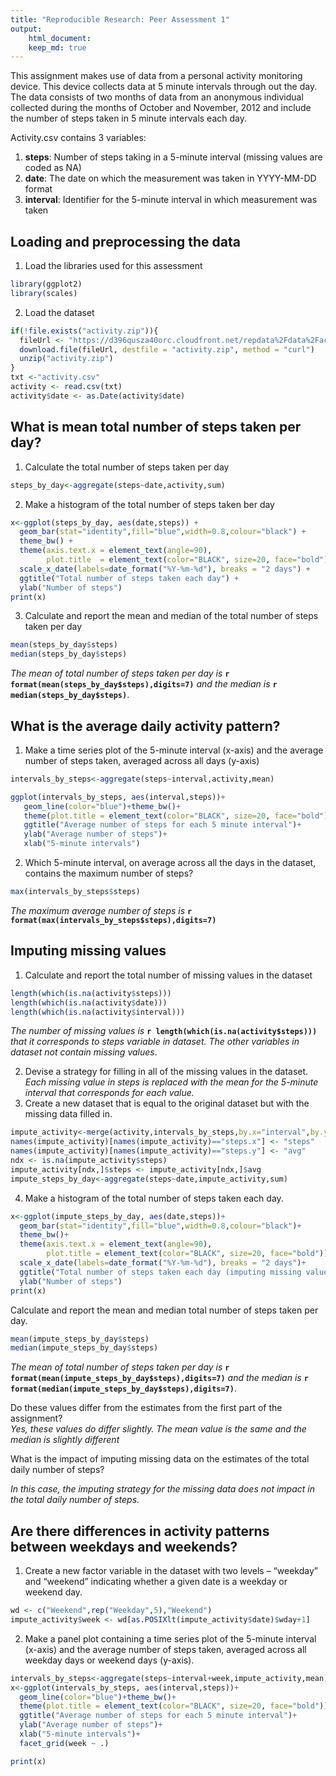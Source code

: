 ```yaml
---
title: "Reproducible Research: Peer Assessment 1"
output: 
    html_document:
    keep_md: true
---
```


This assignment makes use of data from a personal activity monitoring device. This device collects data at 5 minute intervals through out the day. The data consists of two months of data from an anonymous individual collected during the months of October and November, 2012 and include the number of steps taken in 5 minute intervals each day.  

Activity.csv contains 3 variables:  

1. **steps**: Number of steps taking in a 5-minute interval (missing values are coded as NA)
2. **date**: The date on which the measurement was taken in YYYY-MM-DD format
3. **interval**: Identifier for the 5-minute interval in which measurement was taken

## Loading and preprocessing the data
1. Load the libraries used for this assessment
```r
library(ggplot2)
library(scales)
```
2. Load the dataset
```r
if(!file.exists("activity.zip")){
  fileUrl <- "https://d396qusza40orc.cloudfront.net/repdata%2Fdata%2Factivity.zip"
  download.file(fileUrl, destfile = "activity.zip", method = "curl")
  unzip("activity.zip")
}
txt <-"activity.csv"
activity <- read.csv(txt)
activity$date <- as.Date(activity$date)
```

## What is mean total number of steps taken per day?
1. Calculate the total number of steps taken per day
```r
steps_by_day<-aggregate(steps~date,activity,sum)
```
2. Make a histogram of the total number of steps taken ber day
```r
x<-ggplot(steps_by_day, aes(date,steps)) +
  geom_bar(stat="identity",fill="blue",width=0.8,colour="black") +
  theme_bw() +
  theme(axis.text.x = element_text(angle=90),
        plot.title  = element_text(color="BLACK", size=20, face="bold")) + 
  scale_x_date(labels=date_format("%Y-%m-%d"), breaks = "2 days") +
  ggtitle("Total number of steps taken each day") +
  ylab("Number of steps")
print(x)
```
3. Calculate and report the mean and median of the total number of steps taken per day 
```r
mean(steps_by_day$steps)
median(steps_by_day$steps)
```

*The mean of total number of steps taken per day is* **`r format(mean(steps_by_day$steps),digits=7)`** *and the median is* **`r median(steps_by_day$steps)`**.

## What is the average daily activity pattern?
1. Make a time series plot of the 5-minute interval (x-axis) and the average number of steps taken, averaged across all days (y-axis)
```r
intervals_by_steps<-aggregate(steps~interval,activity,mean)

ggplot(intervals_by_steps, aes(interval,steps))+
   geom_line(color="blue")+theme_bw()+  
   theme(plot.title = element_text(color="BLACK", size=20, face="bold"))+ 
   ggtitle("Average number of steps for each 5 minute interval")+
   ylab("Average number of steps")+
   xlab("5-minute intervals")

```
2. Which 5-minute interval, on average across all the days in the dataset, contains the maximum number of steps?

```r
max(intervals_by_steps$steps)
```
*The maximum average number of steps is* **`r format(max(intervals_by_steps$steps),digits=7)`**

## Imputing missing values
1. Calculate and report the total number of missing values in the dataset
```r
length(which(is.na(activity$steps)))
length(which(is.na(activity$date)))
length(which(is.na(activity$interval)))
```
*The number of missing values is* **`r length(which(is.na(activity$steps)))`** *that it corresponds to steps variable in dataset. The other variables in dataset not contain missing values*.

2. Devise a strategy for filling in all of the missing values in the dataset.  
*Each missing value in steps is replaced with the mean for the 5-minute interval that corresponds for each value.* 
3. Create a new dataset that is equal to the original dataset but with the missing data filled in.

```r
impute_activity<-merge(activity,intervals_by_steps,by.x="interval",by.y="interval")
names(impute_activity)[names(impute_activity)=="steps.x"] <- "steps"
names(impute_activity)[names(impute_activity)=="steps.y"] <- "avg"
ndx <- is.na(impute_activity$steps)
impute_activity[ndx,]$steps <- impute_activity[ndx,]$avg
impute_steps_by_day<-aggregate(steps~date,impute_activity,sum)
```
4. Make a histogram of the total number of steps taken each day.
```r
x<-ggplot(impute_steps_by_day, aes(date,steps))+
  geom_bar(stat="identity",fill="blue",width=0.8,colour="black")+
  theme_bw()+
  theme(axis.text.x = element_text(angle=90),
        plot.title = element_text(color="BLACK", size=20, face="bold"))+ 
  scale_x_date(labels=date_format("%Y-%m-%d"), breaks = "2 days")+
  ggtitle("Total number of steps taken each day (imputing missing values)")+
  ylab("Number of steps")
print(x)
```
Calculate and report the mean and median total number of steps taken per day.
```r
mean(impute_steps_by_day$steps)
median(impute_steps_by_day$steps)
```
*The mean of total number of steps taken per day is* **`r format(mean(impute_steps_by_day$steps),digits=7)`** *and the median is* **`r format(median(impute_steps_by_day$steps),digits=7)`**.

Do these values differ from the estimates from the first part of the assignment?  
*Yes, these values do differ slightly. The mean value is the same and the median is slightly different*

What is the impact of imputing missing data on the estimates of the total daily number of steps?

*In this case, the imputing strategy for the missing data does not impact in the total daily number of steps.*

## Are there differences in activity patterns between weekdays and weekends?
1. Create a new factor variable in the dataset with two levels – “weekday” and “weekend” indicating whether a given date is a weekday or weekend day.
```r
wd <- c("Weekend",rep("Weekday",5),"Weekend")
impute_activity$week <- wd[as.POSIXlt(impute_activity$date)$wday+1]
```
2. Make a panel plot containing a time series plot of the 5-minute interval (x-axis) and the average number of steps taken, averaged across all weekday days or weekend days (y-axis). 

```r
intervals_by_steps<-aggregate(steps~interval+week,impute_activity,mean)
x<-ggplot(intervals_by_steps, aes(interval,steps))+
  geom_line(color="blue")+theme_bw()+  
  theme(plot.title = element_text(color="BLACK", size=20, face="bold"))+ 
  ggtitle("Average number of steps for each 5 minute interval")+
  ylab("Average number of steps")+
  xlab("5-minute intervals")+
  facet_grid(week ~ .)

print(x)
```

